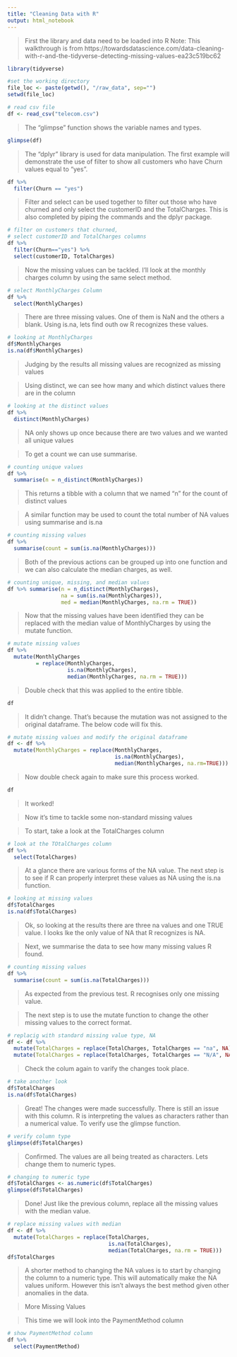 ```yaml
---
title: "Cleaning Data with R"
output: html_notebook
---
```


> First the library and data need to be loaded into R Note: This walkthrough is from
https://towardsdatascience.com/data-cleaning-with-r-and-the-tidyverse-detecting-missing-values-ea23c519bc62 

```r
library(tidyverse)

#set the working directory
file_loc <- paste(getwd(), "/raw_data", sep="")
setwd(file_loc)

# read csv file
df <- read_csv("telecom.csv")
```

> The "glimpse" function shows the variable names and types.

```r
glimpse(df)
```

> The "dplyr" library is used for data manipulation. The first example will demonstrate the use of filter to show all customers who have Churn values equal to "yes".

```r
df %>%
  filter(Churn == "yes")
```

> Filter and select can be used together to filter out those who have churned and only select the customerID and the TotalCharges. This is also completed by piping the commands and the dplyr package.

```r
# filter on customers that churned,
# select customerID and TotalCharges columns
df %>%
  filter(Churn=="yes") %>%
  select(customerID, TotalCharges)
```

> Now the missing values can be tackled. I'll look at the monthly charges column by using the same select method.

```r
# select MonthlyCharges Column
df %>%
  select(MonthlyCharges)
```

> There are three missing values. One of them is NaN and the others a blank. Using is.na, lets find outh ow R recognizes these values.

```r
# looking at MonthlyCharges
df$MonthlyCharges
is.na(df$MonthlyCharges)
```

> Judging by the results all missing values are recognized as missing values

> Using distinct, we can see how many and which distinct values there are in the column

```r
# looking at the distinct values
df %>%
  distinct(MonthlyCharges)
```

> NA only shows up once because there are two values and we wanted all unique values

> To get a count we can use summarise.

```r
# counting unique values
df %>%
  summarise(n = n_distinct(MonthlyCharges))
```

> This returns a tibble with a column that we named "n" for the count of distinct values

> A similar function may be used to count the total number of NA values using summarise and is.na

```r
# counting missing values
df %>%
  summarise(count = sum(is.na(MonthlyCharges)))
```

> Both of the previous actions can be grouped up into one function and we can also calculate the median charges, as well.

```r
# counting unique, missing, and median values
df %>% summarise(n = n_distinct(MonthlyCharges),
                 na = sum(is.na(MonthlyCharges)),
                 med = median(MonthlyCharges, na.rm = TRUE))
```

> Now that the missing values have been identified they can be replaced with the median value of MonthlyCharges by using the mutate function.

```r
# mutate missing values
df %>%
  mutate(MonthlyCharges
         = replace(MonthlyCharges,
                   is.na(MonthlyCharges),
                   median(MonthlyCharges, na.rm = TRUE)))
```

> Double check that this was applied to the entire tibble.

```r
df
```

> It didn't change. That's because the mutation was not assigned to the original dataframe. The below code will fix this.

```r
# mutate missing values and modify the original dataframe
df <- df %>%
  mutate(MonthlyCharges = replace(MonthlyCharges,
                                  is.na(MonthlyCharges),
                                  median(MonthlyCharges, na.rm=TRUE)))
```

> Now double check again to make sure this process worked.

```r
df
```

> It worked!

> Now it's time to tackle some non-standard missing values

> To start, take a look at the TotalCharges column

```r
# look at the TOtalCharges column
df %>%
  select(TotalCharges)
```

> At a glance there are various forms of the NA value. The next step is to see if R can properly interpret these values as NA using the is.na function.

```r
# looking at missing values
df$TotalCharges
is.na(df$TotalCharges)
```

> Ok, so looking at the results there are three na values and one TRUE value. I looks lke the only value of NA that R recognizes is NA.

> Next, we summarise the data to see how many missing values R found.

```r
# counting missing values
df %>%
  summarise(count = sum(is.na(TotalCharges)))
```

> As expected from the previous test. R recognises only one missing value.

> The next step is to use the mutate function to change the other missing values to the correct format.

```r
# replacig with standard missing value type, NA
df <- df %>%
  mutate(TotalCharges = replace(TotalCharges, TotalCharges == "na", NA)) %>%
  mutate(TotalCharges = replace(TotalCharges, TotalCharges == "N/A", NA))
```

> Check the colum again to varify the changes took place.

```r
# take another look
df$TotalCharges
is.na(df$TotalCharges)
```

> Great! The changes were made successfully. There is still an issue with this column. R is interpreting the values as characters rather than a numerical value. To verify use the glimpse function.

```r
# verify column type
glimpse(df$TotalCharges)
```

> Confirmed. The values are all being treated as characters. Lets change them to numeric types.

```r
# changing to numeric type
df$TotalCharges <- as.numeric(df$TotalCharges)
glimpse(df$TotalCharges)
```

> Done! Just like the previous column, replace all the missing values with the median value.

```r
# replace missing values with median
df <- df %>%
  mutate(TotalCharges = replace(TotalCharges,
                                is.na(TotalCharges),
                                median(TotalCharges, na.rm = TRUE)))
df$TotalCharges
```

> A shorter method to changing the NA values is to start by changing the column to a numeric type. This will automatically make the NA values uniform. However this isn't always the best method given other anomalies in the data.

> More Missing Values

> This time we will look into the PaymentMethod column

```r
# show PaymentMethod column
df %>%
  select(PaymentMethod)
```






